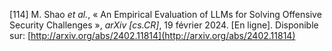 \[114\]	M. Shao *et al.*, « An Empirical Evaluation of LLMs for Solving Offensive Security Challenges », *arXiv \[cs.CR\]*, 19 février 2024\. \[En ligne\]. Disponible sur: [http://arxiv.org/abs/2402.11814](http://arxiv.org/abs/2402.11814)